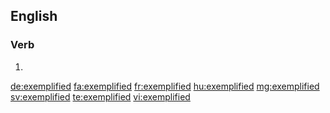 ==English==

===Verb===
{{head|en}}

# {{en-past of|exemplify}}

[[de:exemplified]]
[[fa:exemplified]]
[[fr:exemplified]]
[[hu:exemplified]]
[[mg:exemplified]]
[[sv:exemplified]]
[[te:exemplified]]
[[vi:exemplified]]